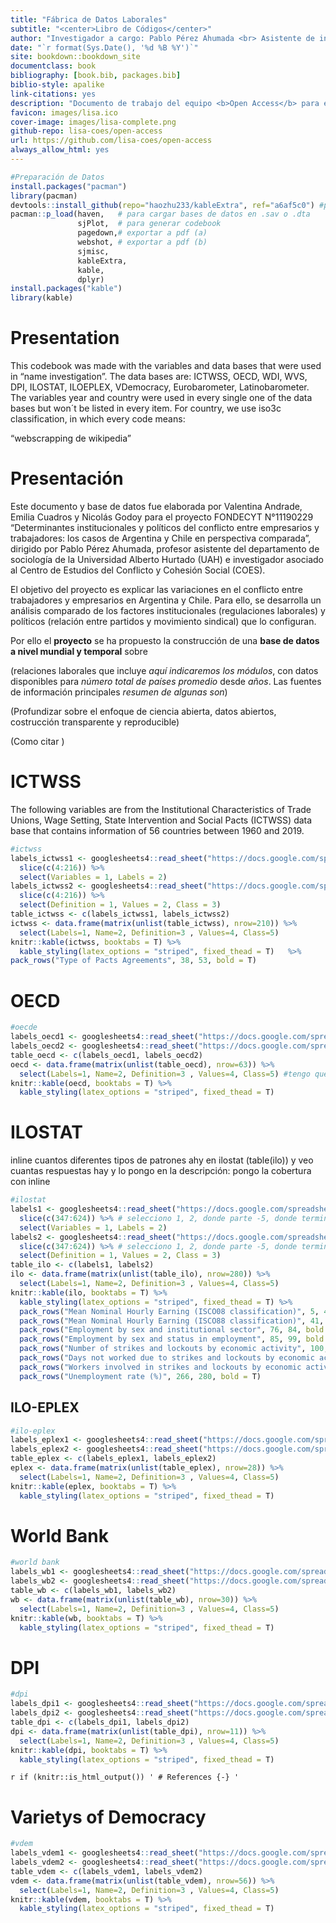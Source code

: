 ```yaml
---
title: "Fábrica de Datos Laborales"
subtitle: "<center>Libro de Códigos</center>"
author: "Investigador a cargo: Pablo Pérez Ahumada <br> Asistente de investigación: Valentina Andrade <br> Ayudantes de investigación: Emilia Cuadros y Nicolás Godoy"
date: "`r format(Sys.Date(), '%d %B %Y')`"
site: bookdown::bookdown_site
documentclass: book
bibliography: [book.bib, packages.bib]
biblio-style: apalike
link-citations: yes
description: "Documento de trabajo del equipo <b>Open Access</b> para el Laboratorio de Ciencia Social Abierta"
favicon: images/lisa.ico
cover-image: images/lisa-complete.png
github-repo: lisa-coes/open-access
url: https://github.com/lisa-coes/open-access
always_allow_html: yes
---
```


```r
#Preparación de Datos
install.packages("pacman")
library(pacman)
devtools::install_github(repo="haozhu233/kableExtra", ref="a6af5c0") #para collapse rows
pacman::p_load(haven,   # para cargar bases de datos en .sav o .dta
               sjPlot,  # para generar codebook
               pagedown,# exportar a pdf (a)
               webshot, # exportar a pdf (b)
               sjmisc,
               kableExtra, 
               kable,
               dplyr)
install.packages("kable")
library(kable)
```

# Presentation

This codebook was made with the variables and data bases that were used in "name investigation". The data bases are: ICTWSS, OECD, WDI, WVS, DPI, ILOSTAT, ILOEPLEX, VDemocracy, Eurobarometer, Latinobarometer. The variables year and country were used in every single one of the data bases but won´t be listed in every item. For country, we use iso3c classification, in which every code means:

"webscrapping de wikipedia"


# Presentación

Este documento y base de datos fue elaborada por Valentina Andrade, Emilia Cuadros y Nicolás Godoy para el proyecto FONDECYT N°11190229 "Determinantes institucionales y políticos del conflicto entre empresarios y trabajadores: los casos de Argentina y Chile en perspectiva comparada", dirigido por Pablo Pérez Ahumada, profesor asistente del departamento de sociología de la Universidad Alberto Hurtado (UAH) e investigador asociado al Centro de Estudios del Conflicto y Cohesión Social (COES). 

El objetivo del proyecto es explicar las variaciones en el conflicto entre trabajadores y empresarios en Argentina y Chile. Para ello, se desarrolla un análisis comparado de los factores institucionales (regulaciones laborales) y políticos (relación entre partidos y movimiento sindical) que lo configuran.

Por ello el **proyecto** se ha propuesto la construcción de una **base de datos a nivel mundial y temporal** sobre 

(relaciones laborales que incluye *aquí indicaremos los módulos*, con datos disponibles para *número total de países promedio* desde *años*. Las fuentes de información principales *resumen de algunas son*)

(Profundizar sobre el enfoque de ciencia abierta, datos abiertos, costrucción transparente y reproducible)

(Como citar )

<!--chapter:end:index.Rmd-->

# ICTWSS

The following variables are from the Institutional Characteristics of Trade Unions, Wage Setting, State Intervention and Social Pacts (ICTWSS) data base that contains information of 56 countries between 1960 and 2019.

```r
#ictwss
labels_ictwss1 <- googlesheets4::read_sheet("https://docs.google.com/spreadsheets/d/1aw_byhiC4b_0XPcTDtsCpCeJHabK38i4pCmkHshYMB8/edit#gid=0", range = c("B4:C216"), col_names = F) %>%
  slice(c(4:216)) %>% 
  select(Variables = 1, Labels = 2)
labels_ictwss2 <- googlesheets4::read_sheet("https://docs.google.com/spreadsheets/d/1aw_byhiC4b_0XPcTDtsCpCeJHabK38i4pCmkHshYMB8/edit#gid=0", range = c("E4:G216"), col_names = F) %>%
  slice(c(4:216)) %>% 
  select(Definition = 1, Values = 2, Class = 3)
table_ictwss <- c(labels_ictwss1, labels_ictwss2) 
ictwss <- data.frame(matrix(unlist(table_ictwss), nrow=210)) %>%
  select(Labels=1, Name=2, Definition=3 , Values=4, Class=5) 
knitr::kable(ictwss, booktabs = T) %>% 
  kable_styling(latex_options = "striped", fixed_thead = T)   %>%
pack_rows("Type of Pacts Agreements", 38, 53, bold = T)
```


<!--chapter:end:01-ictwss.Rmd-->


# OECD

```r
#oecde
labels_oecd1 <- googlesheets4::read_sheet("https://docs.google.com/spreadsheets/d/1aw_byhiC4b_0XPcTDtsCpCeJHabK38i4pCmkHshYMB8/edit#gid=0", range = c("B217:C279"), col_names = F)
labels_oecd2 <- googlesheets4::read_sheet("https://docs.google.com/spreadsheets/d/1aw_byhiC4b_0XPcTDtsCpCeJHabK38i4pCmkHshYMB8/edit#gid=0", range = c("E217:G279"), col_names = F) 
table_oecd <- c(labels_oecd1, labels_oecd2) 
oecd <- data.frame(matrix(unlist(table_oecd), nrow=63)) %>%
  select(Labels=1, Name=2, Definition=3 , Values=4, Class=5) #tengo que eliminar las variables que no son oecd
knitr::kable(oecd, booktabs = T) %>% 
  kable_styling(latex_options = "striped", fixed_thead = T)  
```


<!--chapter:end:02-oecd.Rmd-->

# ILOSTAT

inline cuantos diferentes tipos de patrones ahy en ilostat (table(ilo)) y veo cuantas respuestas hay y lo pongo en la descripción: pongo la cobertura con inline

```r
#ilostat
labels1 <- googlesheets4::read_sheet("https://docs.google.com/spreadsheets/d/1aw_byhiC4b_0XPcTDtsCpCeJHabK38i4pCmkHshYMB8/edit#gid=0", range = c("B5:C629"), col_names = F) %>%
  slice(c(347:624)) %>% # selecciono 1, 2, donde parte -5, donde termina -5
  select(Variables = 1, Labels = 2)
labels2 <- googlesheets4::read_sheet("https://docs.google.com/spreadsheets/d/1aw_byhiC4b_0XPcTDtsCpCeJHabK38i4pCmkHshYMB8/edit#gid=0", range = c("E5:G629"), col_names = F) %>%
  slice(c(347:624)) %>% # selecciono 1, 2, donde parte -5, donde termina -5
  select(Definition = 1, Values = 2, Class = 3)
table_ilo <- c(labels1, labels2) 
ilo <- data.frame(matrix(unlist(table_ilo), nrow=280)) %>%
  select(Labels=1, Name=2, Definition=3 , Values=4, Class=5) 
knitr::kable(ilo, booktabs = T) %>% 
  kable_styling(latex_options = "striped", fixed_thead = T) %>%
  pack_rows("Mean Nominal Hourly Earning (ISCO08 classification)", 5, 40, bold = T) %>%
  pack_rows("Mean Nominal Hourly Earning (ISCO88 classification)", 41, 73, bold = T) %>%
  pack_rows("Employment by sex and institutional sector", 76, 84, bold = T) %>%
  pack_rows("Employment by sex and status in employment", 85, 99, bold = T) %>%
  pack_rows("Number of strikes and lockouts by economic activity", 100, 153, bold = T) %>%
  pack_rows("Days not worked due to strikes and lockouts by economic activity", 154, 213, bold = T) %>%
  pack_rows("Workers involved in strikes and lockouts by economic activity", 214, 265, bold = T) %>%
  pack_rows("Unemployment rate (%)", 266, 280, bold = T) 
```



## ILO-EPLEX
```r
#ilo-eplex
labels_eplex1 <- googlesheets4::read_sheet("https://docs.google.com/spreadsheets/d/1aw_byhiC4b_0XPcTDtsCpCeJHabK38i4pCmkHshYMB8/edit#gid=0", range = c("B323:C350"), col_names = F) 
labels_eplex2 <- googlesheets4::read_sheet("https://docs.google.com/spreadsheets/d/1aw_byhiC4b_0XPcTDtsCpCeJHabK38i4pCmkHshYMB8/edit#gid=0", range = c("E323:G350"), col_names = F) 
table_eplex <- c(labels_eplex1, labels_eplex2) 
eplex <- data.frame(matrix(unlist(table_eplex), nrow=28)) %>%
  select(Labels=1, Name=2, Definition=3 , Values=4, Class=5) 
knitr::kable(eplex, booktabs = T) %>% 
  kable_styling(latex_options = "striped", fixed_thead = T) 
```


<!--chapter:end:03-ilo.Rmd-->

# World Bank

```r
#world bank
labels_wb1 <- googlesheets4::read_sheet("https://docs.google.com/spreadsheets/d/1aw_byhiC4b_0XPcTDtsCpCeJHabK38i4pCmkHshYMB8/edit#gid=0", range = c("B280:C309"), col_names = F) 
labels_wb2 <- googlesheets4::read_sheet("https://docs.google.com/spreadsheets/d/1aw_byhiC4b_0XPcTDtsCpCeJHabK38i4pCmkHshYMB8/edit#gid=0", range = c("E280:G309"), col_names = F) 
table_wb <- c(labels_wb1, labels_wb2) 
wb <- data.frame(matrix(unlist(table_wb), nrow=30)) %>%
  select(Labels=1, Name=2, Definition=3 , Values=4, Class=5) 
knitr::kable(wb, booktabs = T) %>% 
  kable_styling(latex_options = "striped", fixed_thead = T) 
```

<!--chapter:end:04-wdi.Rmd-->

# DPI
```r
#dpi
labels_dpi1 <- googlesheets4::read_sheet("https://docs.google.com/spreadsheets/d/1aw_byhiC4b_0XPcTDtsCpCeJHabK38i4pCmkHshYMB8/edit#gid=0", range = c("B310:C320"), col_names = F) 
labels_dpi2 <- googlesheets4::read_sheet("https://docs.google.com/spreadsheets/d/1aw_byhiC4b_0XPcTDtsCpCeJHabK38i4pCmkHshYMB8/edit#gid=0", range = c("E310:G320"), col_names = F) 
table_dpi <- c(labels_dpi1, labels_dpi2) 
dpi <- data.frame(matrix(unlist(table_dpi), nrow=11)) %>%
  select(Labels=1, Name=2, Definition=3 , Values=4, Class=5) 
knitr::kable(dpi, booktabs = T) %>% 
  kable_styling(latex_options = "striped", fixed_thead = T) 
```


<!--chapter:end:05-dpi.Rmd-->

`r if (knitr::is_html_output()) '
# References {-}
'`

<!--chapter:end:06-references.Rmd-->

# Varietys of Democracy

```r
#vdem
labels_vdem1 <- googlesheets4::read_sheet("https://docs.google.com/spreadsheets/d/1aw_byhiC4b_0XPcTDtsCpCeJHabK38i4pCmkHshYMB8/edit#gid=0", range = c("B755:C810"), col_names = F) 
labels_vdem2 <- googlesheets4::read_sheet("https://docs.google.com/spreadsheets/d/1aw_byhiC4b_0XPcTDtsCpCeJHabK38i4pCmkHshYMB8/edit#gid=0", range = c("E755:G810"), col_names = F) 
table_vdem <- c(labels_vdem1, labels_vdem2) 
vdem <- data.frame(matrix(unlist(table_vdem), nrow=56)) %>%
  select(Labels=1, Name=2, Definition=3 , Values=4, Class=5) 
knitr::kable(vdem, booktabs = T) %>% 
  kable_styling(latex_options = "striped", fixed_thead = T) 
```

<!--chapter:end:06-vdem.Rmd-->

